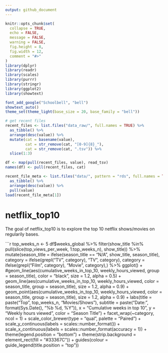 ```yaml
---
output: github_document
---
```


<!-- README.md is generated from README.Rmd. Please edit that file -->

```r
knitr::opts_chunk$set(
  collapse = TRUE,
  echo = FALSE,
  message = FALSE,
  warning = FALSE,
  fig.height = 8,
  fig.width = 12,
  comment = "#>"
)
library(dplyr)
library(readr)
library(scales)
library(purrr)
library(stringr)
library(ggplot2)
library(showtext)

font_add_google("Schoolbell", "bell")
showtext_auto()
theme_set(theme_light(base_size = 20, base_family = "bell"))

# get recent files
recent_files <- list.files("data_raw/", full.names = TRUE) %>% 
  as_tibble() %>% 
  arrange(desc(value)) %>%  
  mutate(cat = basename(value), 
         cat = str_remove(cat, "[0-9]{8}_"),
         cat = str_remove(cat, ".tsv")) %>% 
  slice(1:3)

df <- map(pull(recent_files, value), read_tsv) 
names(df) <- pull(recent_files, cat)

recent_file_meta <- list.files("data/", pattern = "rds", full.names = TRUE) %>% 
  as_tibble() %>% 
  arrange(desc(value)) %>% 
  pull(value)
load(recent_file_meta[1])

```

# netflix_top10

<!-- badges: start -->
<!-- badges: end -->

The goal of netflix_top10 is to explore the top 10 netflix shows/movies on regularily bases.

```r
top_weeks_n <- 5
df$weeks_global %>% 
  filter(show_title %in% pull(slice(top_views_per_week, 1:top_weeks_n), show_title)) %>% 
  mutate(season_title = ifelse(season_title == "N/A", show_title, season_title),
         category = ifelse(grepl("TV", category), "TV", category),
         category = ifelse(grepl("Film", category), "Movie", category),) %>% 
  ggplot() +
  #geom_line(aes(cumulative_weeks_in_top_10, weekly_hours_viewed, group = season_title), color = "black", size = 1.2, alpha = 0.5) +
  geom_line(aes(cumulative_weeks_in_top_10, weekly_hours_viewed, color = season_title, group = season_title), size = 1.2, alpha = 0.9) +
  geom_point(aes(cumulative_weeks_in_top_10, weekly_hours_viewed, color = season_title, group = season_title), size = 1.2, alpha = 0.9) +
  labs(title = paste("Top", top_weeks_n, "Movies/Shows"),
       subtitle = paste("Date:", format(Sys.Date(), "%b %d, %Y")),
       x = "Cumulative weeks in top 10",
       y = "Weekly hours viewed",
       color = "Season Title") +
  facet_wrap(~category, ncol = 1) +
  scale_color_brewer(type = "qual", palette = "Paired") +
  scale_y_continuous(labels = scales::number_format()) +
  scale_x_continuous(labels = scales::number_format(accuracy = 1)) +
  theme(legend.position = "bottom") +
  theme(strip.background = element_rect(fill = "#33367C")) +
  guides(colour = guide_legend(title.position = "top"))


